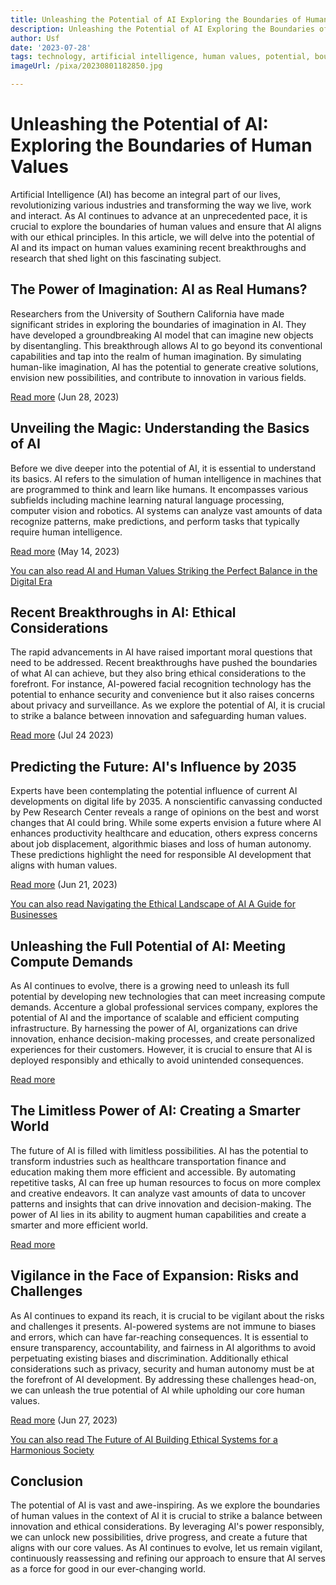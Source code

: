 ```yaml
---
title: Unleashing the Potential of AI Exploring the Boundaries of Human Values
description: Unleashing the Potential of AI Exploring the Boundaries of Human Values
author: Usf
date: '2023-07-28'
tags: technology, artificial intelligence, human values, potential, boundaries, exploration
imageUrl: /pixa/20230801182850.jpg

---
```

# Unleashing the Potential of AI: Exploring the Boundaries of Human Values

Artificial  Intelligence (AI) has become an integral part of our  lives, revolutionizing various industries and transforming  the way we live, work and interact. As AI continues  to advance at an unprecedented pace, it is  crucial  to explore  the boundaries of human values and ensure  that AI aligns with our ethical principles. In this article, we  will delve into  the potential of  AI and its impact on human values examining recent breakthroughs and research that shed light on this fascinating subject.

## The Power of Imagination: AI as Real Humans?

Researchers from the University of Southern California have made significant  strides in exploring  the boundaries  of imagination in AI. They have developed a groundbreaking AI model that can imagine new objects by disentangling. This breakthrough allows AI to go beyond its conventional capabilities  and tap into  the realm of human imagination. By simulating human-like imagination, AI has the  potential to generate creative solutions, envision new  possibilities, and contribute to innovation in various fields.

[Read more](https://www.linkedin.com/pulse/imagining-ai-real-humans-exploring-boundaries-imagination-daniel-s) (Jun 28, 2023)

## Unveiling the  Magic: Understanding the  Basics of AI

Before we dive deeper into the potential  of AI, it is essential to understand its basics. AI  refers to the simulation of human intelligence in machines that are programmed to think and learn like humans. It encompasses various subfields including machine learning  natural language processing, computer vision and robotics. AI systems  can analyze vast amounts of  data recognize patterns, make  predictions, and perform tasks that typically require human intelligence.

[Read more](https://www.linkedin.com/pulse/unveiling-magic-exploring-basics-ai-jennifer-rosenberg-) (May 14, 2023)

[You can also read AI  and Human Values  Striking the Perfect  Balance in the Digital Era](AI%20and%20Human%20Values%20Striking%20the%20Perfect%20Balance%20in%20the%20Digital%20Era)


## Recent Breakthroughs in  AI: Ethical  Considerations

The rapid advancements in AI have raised important moral  questions that need to be addressed. Recent  breakthroughs have pushed the boundaries of what AI can  achieve, but they also bring ethical considerations  to the forefront. For instance, AI-powered facial recognition technology has  the potential to enhance security and convenience  but it also raises concerns about privacy and surveillance. As we explore the potential of AI, it is crucial to strike a balance between innovation and safeguarding human values.

[Read more](https://www.holisticseo.digital/ai/latest-news/) (Jul 24 2023)

## Predicting the Future: AI's Influence by 2035

Experts have been contemplating the potential influence of current AI developments on digital life by 2035. A nonscientific canvassing conducted by Pew  Research Center reveals a range of  opinions on the best and  worst changes  that AI could bring. While some experts envision a future where AI  enhances productivity healthcare and  education, others express concerns about job displacement,  algorithmic  biases and loss of human autonomy. These predictions highlight the need for responsible AI development  that aligns with human values.

[Read more](https://www.pewresearch.org/internet/wp-content/uploads/sites/9/2023/06/PI_2023.06.21_Best-Worst-Digital-Life_2035_FINAL.pdf) (Jun 21, 2023)

[You can also read Navigating the Ethical  Landscape of AI A Guide for Businesses](Navigating%20the%20Ethical%20Landscape%20of%20AI%20A%20Guide%20for%20Businesses)


## Unleashing the Full Potential of AI: Meeting Compute Demands

As AI continues to evolve,  there is a growing need to unleash its full potential by  developing new technologies that can meet increasing compute demands. Accenture a global professional services company, explores the potential of AI and the  importance of scalable and efficient computing  infrastructure. By harnessing the power of AI, organizations  can drive innovation, enhance decision-making  processes, and create  personalized experiences for their customers. However, it is crucial to ensure that AI  is deployed responsibly and ethically to avoid unintended  consequences.

[Read  more](https://www.accenture.com/content/dam/accenture/final/industry/high-tech/document/Accenture-Unleashing-full-potential-of-AI.pdf)

## The Limitless Power of AI: Creating a Smarter World

The future of AI is filled with limitless possibilities. AI has the potential to transform  industries such as healthcare transportation finance and education making  them more efficient and accessible. By automating repetitive tasks, AI can free up human resources to focus on more complex and creative endeavors. It can analyze vast amounts of data to uncover  patterns and insights that can drive innovation and decision-making. The  power of AI lies in its ability to augment human capabilities  and create a  smarter and more efficient world.

[Read more](https://passionist.org/sports/exploring-the-future-of-artificial-intelligence-a-deep-dive-into-the-power-and-potential-of-ai-in-the-modern-world.html)

## Vigilance in the Face of Expansion: Risks and Challenges

As AI continues to expand its reach, it is crucial to  be vigilant about the risks and challenges it  presents. AI-powered systems are not immune to biases and  errors,  which can have far-reaching consequences. It is essential to ensure  transparency, accountability,  and fairness in AI algorithms to avoid perpetuating existing biases and  discrimination.  Additionally ethical considerations such as privacy, security and human  autonomy must be at the forefront of AI development.  By addressing these  challenges head-on, we can unleash the true potential of AI while upholding our core human values.

[Read more](https://sidecarglobal.com/artificial-intelligence/unleashing-the-potential-of-ai-a-journey-into-a-new-frontier-of-member-engagement/) (Jun 27, 2023)

[You can also  read The Future of AI Building Ethical Systems for  a Harmonious Society](The%20Future%20of%20AI%20Building%20Ethical%20Systems%20for%20a%20Harmonious%20Society)


## Conclusion

The potential of AI is vast and awe-inspiring. As we explore the boundaries of human values  in the context of AI it is crucial to strike a  balance between innovation and ethical  considerations. By  leveraging AI's  power responsibly,  we can unlock new possibilities, drive progress, and create a future that aligns with our core values. As AI continues to evolve, let us remain vigilant, continuously reassessing and refining our approach to ensure that AI serves as a force for  good in our ever-changing  world.